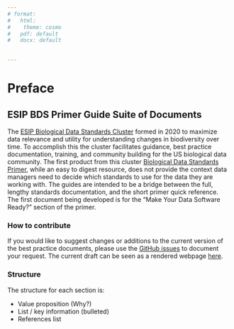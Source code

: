 ---
# format: 
#   html:
#    theme: cosmo
#   pdf: default
#   docx: default
  

---
# Preface {.unnumbered}

## ESIP BDS Primer Guide Suite of Documents

The [ESIP Biological Data Standards Cluster](https://wiki.esipfed.org/Biological_Data_Standards_Cluster) formed in 2020 to maximize data relevance and utility for understanding changes in biodiversity over time. To accomplish this the cluster facilitates guidance, best practice documentation, training, and community building for the US biological data community. The first product from this cluster [Biological Data Standards Primer](https://doi.org/10.6084/m9.figshare.16806712.v2), while an easy to digest resource, does not provide the context data managers need to decide which standards to use for the data they are working with. The guides are intended to be a bridge between the full, lengthy standards documentation, and the short primer quick reference. The first document being developed is for the "Make Your Data Software Ready?" section of the primer.

### How to contribute

If you would like to suggest changes or additions to the current version of the best practice documents, please use the [GitHub issues](https://github.com/ESIPFed/bds-primer-best-practices/issues/new/choose) to document your request. The current draft can be seen as a rendered webpage [here](https://esipfed.github.io/bds-primer-best-practices/introduction.html).

### Structure 

The structure for each section is:

- Value proposition (Why?)
- List / key information (bulleted)
- References list

